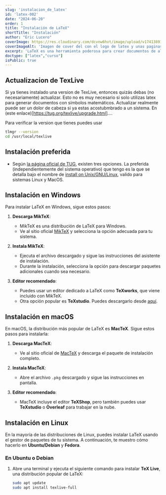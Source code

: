 ```yaml
---
slug: 'instalacion_de_latex'
id: 'latex-002'
date: "2024-06-20"
order: 1
title: "Instalación de LaTeX"
shortTitle: "Instalación"
author: "Eric Lucero"
coverImage: https://res.cloudinary.com/dcvnw6hvt/image/upload/v1741389125/elCronopio/cover_test-2_dnehhh.jpg
coverImageAlt: 'Imagen de cover del con el logo de latex y unas paginas'
excerpt: 'LaTeX es una herramienta poderosa para crear documentos de alta calidad, especialmente en el ámbito académico y técnico. Aprende a crear tu primer documento y descubre las ventajas de usar LaTeX para el control preciso del formato, las fórmulas'
doctype: ["latex","curso"]
isPublic: true
---
```


## Actualizacion de TexLive

Si ya tienes instalado una version de TexLive, entonces quizás debas (no necesariamente) actualizar.
Esto no es muy necesario si solo utilizas latex para generar documentos con símbolos matemáticos. Actualizar realmente puede ser un dolor de cabeza si ya estas
acostubmbrado a un sistema. En (este enlace)[https://tug.org/texlive/upgrade.html]....

Para verificar la version que tienes puedes usar

```bash
tlmgr --version
cd /usr/local/texlive
```

## Instalación preferida

- Según [la página oficial de TUG](https://www.tug.org/texlive/), existen tres opciones. La preferida (independientemente del sistema operativo) que tengo es la que se detalla bajo el nombre de 
[install on Unix/GNU/Linux](https://www.tug.org/texlive/quickinstall.html), valido para sistemas Linux y MacOS.

## Instalación en Windows

Para instalar LaTeX en Windows, sigue estos pasos:

1. **Descarga MikTeX**:
   - MikTeX es una distribución de LaTeX para Windows.
   - Ve al sitio oficial [MikTeX](https://miktex.org/download) y selecciona la opción adecuada para tu sistema.
   
2. **Instala MikTeX**:
   - Ejecuta el archivo descargado y sigue las instrucciones del asistente de instalación.
   - Durante la instalación, selecciona la opción para descargar paquetes adicionales cuando sea necesario.

3. **Editor recomendado**:
   - Puedes usar un editor dedicado a LaTeX como **TeXworks**, que viene incluido con MikTeX.
   - Otra opción popular es **TeXstudio**. Puedes descargarlo desde [aquí](https://www.texstudio.org/).

## Instalación en macOS

En macOS, la distribución más popular de LaTeX es **MacTeX**. Sigue estos pasos para instalarla:

1. **Descarga MacTeX**:
   - Ve al sitio oficial de [MacTeX](https://www.tug.org/mactex/) y descarga el paquete de instalación completo.

2. **Instala MacTeX**:
   - Abre el archivo `.pkg` descargado y sigue las instrucciones en pantalla.

3. **Editor recomendado**:
   - MacTeX incluye el editor **TeXShop**, pero también puedes usar **TeXstudio** o **Overleaf** para trabajar en la nube.

## Instalación en Linux

En la mayoría de las distribuciones de Linux, puedes instalar LaTeX usando el gestor de paquetes de tu sistema. A continuación, te muestro cómo hacerlo en **Ubuntu/Debian** y **Fedora**.

### En Ubuntu o Debian

1. Abre una terminal y ejecuta el siguiente comando para instalar **TeX Live**, una distribución popular de LaTeX:

   ```bash
   sudo apt update
   sudo apt install texlive-full
   ```